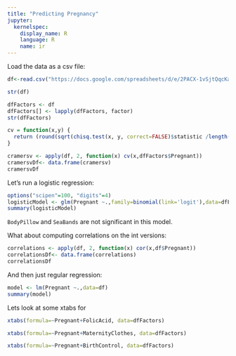```yaml
---
title: "Predicting Pregnancy"
jupyter:
  kernelspec:
    display_name: R
    language: R
    name: ir
---
```


Load the data as a csv file:

```r
df<-read.csv("https://docs.google.com/spreadsheets/d/e/2PACX-1vSjtQqcKaaobKkhQXaP2b6gcbQkaKJabjPz2k_hfHj2VEqcSW-I0BiCRpz9VkoQgpcylTUNSp1Opt4P/pub?gid=1389299652&single=true&output=csv")
```

```r
str(df)
```

```r
dfFactors <- df
dfFactors[] <- lapply(dfFactors, factor)
str(dfFactors)
```

```r

cv = function(x,y) {
  return (round(sqrt(chisq.test(x, y, correct=FALSE)$statistic /length(x)),2))
}

cramersv <- apply(df, 2, function(x) cv(x,dfFactors$Pregnant))  
cramersvDf<- data.frame(cramersv)
cramersvDf
```

Let's run a logistic regression:

```r
options("scipen"=100, "digits"=4)
logisticModel <- glm(Pregnant ~.,family=binomial(link='logit'),data=dfFactors)
summary(logisticModel)
```

`BodyPillow` and `SeaBands` are not significant in this model.


What about computing correlations on the int versions: 

```r
correlations <- apply(df, 2, function(x) cor(x,df$Pregnant))  
correlationsDf<- data.frame(correlations)
correlationsDf
```

And then just regular regression: 
```r
model <- lm(Pregnant ~.,data=df)
summary(model)
```

Lets look at some xtabs for 
```r
xtabs(formula=~Pregnant+FolicAcid, data=dfFactors)
```

```r
xtabs(formula=~Pregnant+MaternityClothes, data=dfFactors)
```

```r
xtabs(formula=~Pregnant+BirthControl, data=dfFactors)
```
